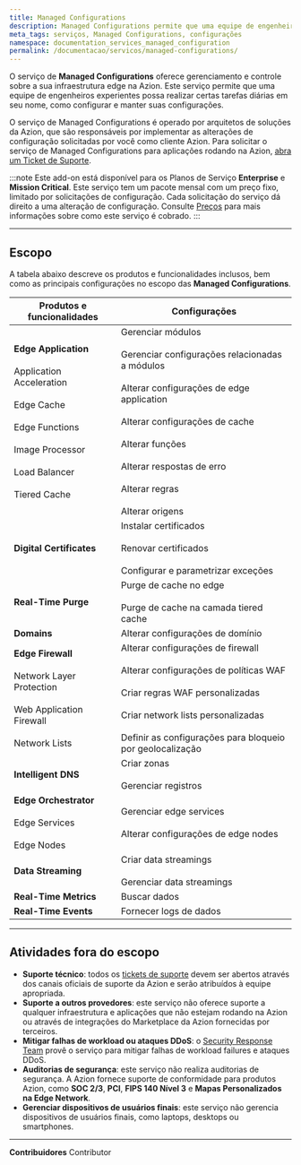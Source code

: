 ```yaml
---
title: Managed Configurations
description: Managed Configurations permite que uma equipe de engenheiros experientes possa realizar certas tarefas diárias em seu nome, como configurar e manter suas configurações.
meta_tags: serviços, Managed Configurations, configurações
namespace: documentation_services_managed_configuration
permalink: /documentacao/servicos/managed-configurations/
---
```


O serviço de **Managed Configurations** oferece gerenciamento e controle sobre a sua infraestrutura edge na Azion. Este serviço permite que uma equipe de engenheiros experientes possa realizar certas tarefas diárias em seu nome, como configurar e manter suas configurações.

O serviço de Managed Configurations é operado por arquitetos de soluções da Azion, que são responsáveis por implementar as alterações de configuração solicitadas por você como cliente Azion. Para solicitar o serviço de Managed Configurations para aplicações rodando na Azion, [abra um Ticket de Suporte](https://tickets.azion.com/).

:::note
Este add-on está disponível para os Planos de Serviço **Enterprise** e **Mission Critical**. Este serviço tem um pacote mensal com um preço fixo, limitado por solicitações de configuração. Cada solicitação do serviço dá direito a uma alteração de configuração. Consulte [Preços](https://www.azion.com/pt-br/precos/) para mais informações sobre como este serviço é cobrado.
:::

---

## Escopo

A tabela abaixo descreve os produtos e funcionalidades inclusos, bem como as principais configurações no escopo das **Managed Configurations**.

| Produtos e funcionalidades | Configurações |
| --- | --- |
| **Edge Application**<br></br>Application Acceleration<br></br>Edge Cache<br></br>Edge Functions<br></br>Image Processor<br></br>Load Balancer<br></br>Tiered Cache | Gerenciar módulos <br></br>Gerenciar configurações relacionadas a módulos<br></br>Alterar configurações de edge application<br></br>Alterar configurações de cache<br></br>Alterar funções<br></br>Alterar respostas de erro<br></br>Alterar regras<br></br>Alterar origens |
| **Digital Certificates** | Instalar certificados<br></br>Renovar certificados<br></br>Configurar e parametrizar exceções |
| **Real-Time Purge** | Purge de cache no edge<br></br>Purge de cache na camada tiered cache |
| **Domains** | Alterar configurações de domínio |
| **Edge Firewall**<br></br>Network Layer Protection<br></br>Web Application Firewall<br></br>Network Lists | Alterar configurações de firewall<br></br>Alterar configurações de políticas WAF<br></br>Criar regras WAF personalizadas<br></br>Criar network lists personalizadas<br></br>Definir as configurações para bloqueio por geolocalização |
| **Intelligent DNS** | Criar zonas<br></br>Gerenciar registros | 
| **Edge Orchestrator**<br></br>Edge Services<br></br>Edge Nodes | Gerenciar edge services<br></br>Alterar configurações de edge nodes |
| **Data Streaming** | Criar data streamings<br></br>Gerenciar data streamings |
| **Real-Time Metrics** | Buscar dados |
| **Real-Time Events** | Fornecer logs de dados |

---

## Atividades fora do escopo

- **Suporte técnico**: todos os [tickets de suporte](/pt-br/documentacao/produtos/guias/abrir-tickets/) devem ser abertos através dos canais oficiais de suporte da Azion e serão atribuídos à equipe apropriada.
- **Suporte a outros provedores**: este serviço não oferece suporte a qualquer infraestrutura e aplicações que não estejam rodando na Azion ou através de integrações do Marketplace da Azion fornecidas por terceiros.
- **Mitigar falhas de workload ou ataques DDoS**: o [Security Response Team](/pt-br/documentacao/servicos/security-response-team/) provê o serviço para mitigar falhas de workload failures e ataques DDoS.
- **Auditorias de segurança**: este serviço não realiza auditorias de segurança. A Azion fornece suporte de conformidade para produtos Azion, como **SOC 2/3**, **PCI**, **FIPS 140 Nível 3** e **Mapas Personalizados na Edge Network**.
- **Gerenciar dispositivos de usuários finais**: este serviço não gerencia dispositivos de usuários finais, como laptops, desktops ou smartphones.

---


**Contribuidores** <ContributorList>Contributor</ContributorList>
